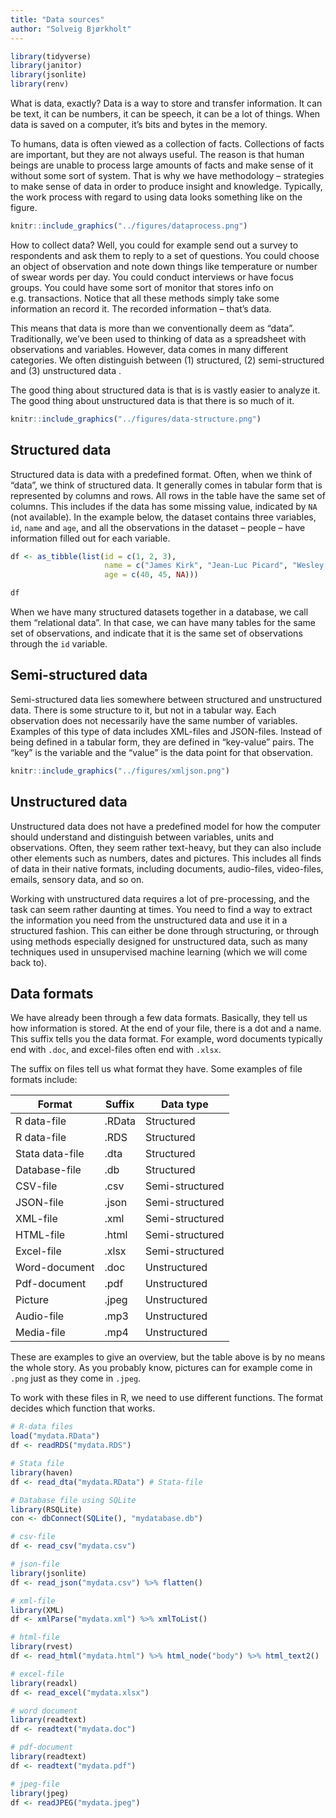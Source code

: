 ```yaml
---
title: "Data sources"
author: "Solveig Bjørkholt"
---
```


```r
library(tidyverse)
library(janitor)
library(jsonlite)
library(renv)

```


What is data, exactly? Data is a way to store and transfer information. It can be text, it can be numbers, it can be speech, it can be a lot of things. When data is saved on a computer, it's bits and bytes in the memory.

To humans, data is often viewed as a collection of facts. Collections of facts are important, but they are not always useful. The reason is that human beings are unable to process large amounts of facts and make sense of it without some sort of system. That is why we have methodology -- strategies to make sense of data in order to produce insight and knowledge. Typically, the work process with regard to using data looks something like on the figure.

```r
knitr::include_graphics("../figures/dataprocess.png")

```


How to collect data? Well, you could for example send out a survey to respondents and ask them to reply to a set of questions. You could choose an object of observation and note down things like temperature or number of swear words per day. You could conduct interviews or have focus groups. You could have some sort of monitor that stores info on e.g. transactions. Notice that all these methods simply take some information an record it. The recorded information -- that's data.

This means that data is more than we conventionally deem as "data". Traditionally, we've been used to thinking of data as a spreadsheet with observations and variables. However, data comes in many different categories. We often distinguish between (1) structured, (2) semi-structured and (3) unstructured data .

The good thing about structured data is that is is vastly easier to analyze it. The good thing about unstructured data is that there is so much of it.

```r
knitr::include_graphics("../figures/data-structure.png")
```

## Structured data

Structured data is data with a predefined format. Often, when we think of "data", we think of structured data. It generally comes in tabular form that is represented by columns and rows. All rows in the table have the same set of columns. This includes if the data has some missing value, indicated by `NA` (not available). In the example below, the dataset contains three variables, `id`, `name` and `age`, and all the observations in the dataset -- people -- have information filled out for each variable.

```r

df <- as_tibble(list(id = c(1, 2, 3),
                     name = c("James Kirk", "Jean-Luc Picard", "Wesley Crusher"),
                     age = c(40, 45, NA)))

df

```

When we have many structured datasets together in a database, we call them "relational data". In that case, we can have many tables for the same set of observations, and indicate that it is the same set of observations through the `id` variable.

## Semi-structured data

Semi-structured data lies somewhere between structured and unstructured data. There is some structure to it, but not in a tabular way. Each observation does not necessarily have the same number of variables. Examples of this type of data includes XML-files and JSON-files. Instead of being defined in a tabular form, they are defined in "key-value" pairs. The "key" is the variable and the "value" is the data point for that observation.

```r
knitr::include_graphics("../figures/xmljson.png")
```

## Unstructured data

Unstructured data does not have a predefined model for how the computer should understand and distinguish between variables, units and observations. Often, they seem rather text-heavy, but they can also include other elements such as numbers, dates and pictures. This includes all finds of data in their native formats, including documents, audio-files, video-files, emails, sensory data, and so on.

Working with unstructured data requires a lot of pre-processing, and the task can seem rather daunting at times. You need to find a way to extract the information you need from the unstructured data and use it in a structured fashion. This can either be done through structuring, or through using methods especially designed for unstructured data, such as many techniques used in unsupervised machine learning (which we will come back to).

## Data formats

We have already been through a few data formats. Basically, they tell us how information is stored. At the end of your file, there is a dot and a name. This suffix tells you the data format. For example, word documents typically end with `.doc`, and excel-files often end with `.xlsx`.

The suffix on files tell us what format they have. Some examples of file formats include:

| Format          | Suffix | Data type       |
|-----------------|--------|-----------------|
| R data-file     | .RData | Structured      |
| R data-file     | .RDS   | Structured      |
| Stata data-file | .dta   | Structured      |
| Database-file   | .db    | Structured      |
| CSV-file        | .csv   | Semi-structured |
| JSON-file       | .json  | Semi-structured |
| XML-file        | .xml   | Semi-structured |
| HTML-file       | .html  | Semi-structured |
| Excel-file      | .xlsx  | Semi-structured |
| Word-document   | .doc   | Unstructured    |
| Pdf-document    | .pdf   | Unstructured    |
| Picture         | .jpeg  | Unstructured    |
| Audio-file      | .mp3   | Unstructured    |
| Media-file      | .mp4   | Unstructured    |

These are examples to give an overview, but the table above is by no means the whole story. As you probably know, pictures can for example come in `.png` just as they come in `.jpeg`.

To work with these files in R, we need to use different functions. The format decides which function that works.

```r

# R-data files
load("mydata.RData") 
df <- readRDS("mydata.RDS")

# Stata file
library(haven)
df <- read_dta("mydata.RData") # Stata-file

# Database file using SQLite
library(RSQLite)
con <- dbConnect(SQLite(), "mydatabase.db")

# csv-file
df <- read_csv("mydata.csv")

# json-file
library(jsonlite)
df <- read_json("mydata.csv") %>% flatten()

# xml-file 
library(XML)
df <- xmlParse("mydata.xml") %>% xmlToList()

# html-file
library(rvest)
df <- read_html("mydata.html") %>% html_node("body") %>% html_text2()

# excel-file
library(readxl)
df <- read_excel("mydata.xlsx")

# word document
library(readtext)
df <- readtext("mydata.doc")

# pdf-document
library(readtext)
df <- readtext("mydata.pdf")

# jpeg-file
library(jpeg)
df <- readJPEG("mydata.jpeg")

```

